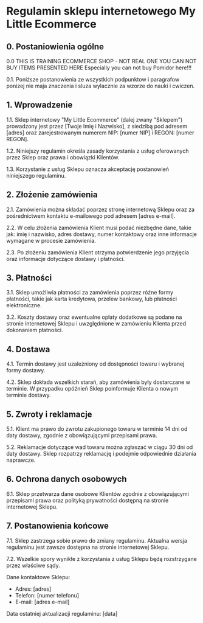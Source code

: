# Regulamin sklepu internetowego My Little Ecommerce

## 0. Postaniowienia ogólne

0.0 THIS IS TRAINING ECOMMERCE SHOP - NOT REAL
	 ONE YOU CAN NOT BUY ITEMS PRESENTED HERE
	 Especially you can not buy Pomidor here!!!

0.1. Poniższe postanowienia ze wszystkich podpunktow i paragrafow ponizej nie maja znaczenia i sluza wylacznie za wzorze do nauki i cwiczen.

## 1. Wprowadzenie

1.1. Sklep internetowy "My Little Ecommerce" (dalej zwany "Sklepem") prowadzony jest przez [Twoje Imię i Nazwisko], z siedzibą pod adresem [adres] oraz zarejestrowanym numerem NIP: [numer NIP] i REGON: [numer REGON].

1.2. Niniejszy regulamin określa zasady korzystania z usług oferowanych przez Sklep oraz prawa i obowiązki Klientów.

1.3. Korzystanie z usług Sklepu oznacza akceptację postanowień niniejszego regulaminu.

## 2. Złożenie zamówienia

2.1. Zamówienia można składać poprzez stronę internetową Sklepu oraz za pośrednictwem kontaktu e-mailowego pod adresem [adres e-mail].

2.2. W celu złożenia zamówienia Klient musi podać niezbędne dane, takie jak: imię i nazwisko, adres dostawy, numer kontaktowy oraz inne informacje wymagane w procesie zamówienia.

2.3. Po złożeniu zamówienia Klient otrzyma potwierdzenie jego przyjęcia oraz informacje dotyczące dostawy i płatności.

## 3. Płatności

3.1. Sklep umożliwia płatności za zamówienia poprzez różne formy płatności, takie jak karta kredytowa, przelew bankowy, lub płatności elektroniczne.

3.2. Koszty dostawy oraz ewentualne opłaty dodatkowe są podane na stronie internetowej Sklepu i uwzględnione w zamówieniu Klienta przed dokonaniem płatności.

## 4. Dostawa

4.1. Termin dostawy jest uzależniony od dostępności towaru i wybranej formy dostawy.

4.2. Sklep dokłada wszelkich starań, aby zamówienia były dostarczane w terminie. W przypadku opóźnień Sklep poinformuje Klienta o nowym terminie dostawy.

## 5. Zwroty i reklamacje

5.1. Klient ma prawo do zwrotu zakupionego towaru w terminie 14 dni od daty dostawy, zgodnie z obowiązującymi przepisami prawa.

5.2. Reklamacje dotyczące wad towaru można zgłaszać w ciągu 30 dni od daty dostawy. Sklep rozpatrzy reklamację i podejmie odpowiednie działania naprawcze.

## 6. Ochrona danych osobowych

6.1. Sklep przetwarza dane osobowe Klientów zgodnie z obowiązującymi przepisami prawa oraz polityką prywatności dostępną na stronie internetowej Sklepu.

## 7. Postanowienia końcowe

7.1. Sklep zastrzega sobie prawo do zmiany regulaminu. Aktualna wersja regulaminu jest zawsze dostępna na stronie internetowej Sklepu.

7.2. Wszelkie spory wynikłe z korzystania z usług Sklepu będą rozstrzygane przez właściwe sądy.

Dane kontaktowe Sklepu:
- Adres: [adres]
- Telefon: [numer telefonu]
- E-mail: [adres e-mail]

Data ostatniej aktualizacji regulaminu: [data]